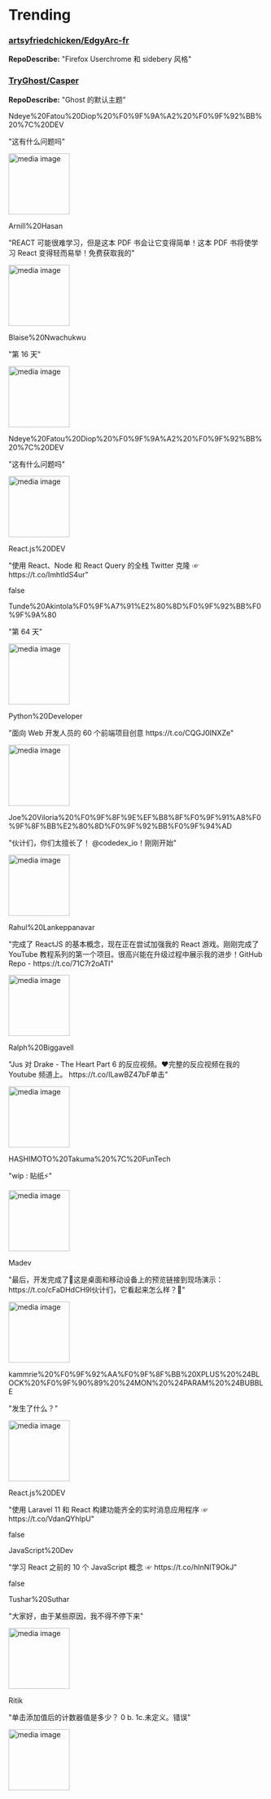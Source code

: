
# Trending

### [artsyfriedchicken/EdgyArc-fr](https://github.com/artsyfriedchicken/EdgyArc-fr)
**RepoDescribe:** "Firefox Userchrome 和 sidebery 风格"
  

### [TryGhost/Casper](https://github.com/TryGhost/Casper)
**RepoDescribe:** "Ghost 的默认主题"
  

<TwoColumnLayout>
  <div>
    <p>Ndeye%20Fatou%20Diop%20%F0%9F%9A%A2%20%F0%9F%92%BB%20%7C%20DEV</p>
    <p>"这有什么问题吗"</p>
  </div>
  <img width="120" src="https://pbs.twimg.com/media/GM05qGFXAAA_DN0.jpg" alt="media image" />
</TwoColumnLayout>
  

<TwoColumnLayout>
  <div>
    <p>Arnill%20Hasan</p>
    <p>"REACT 可能很难学习，但是这本 PDF 书会让它变得简单！这本 PDF 书将使学习 React 变得轻而易举！免费获取我的"</p>
  </div>
  <img width="120" src="https://pbs.twimg.com/media/GNI_vaTaIAEcPmz.jpg" alt="media image" />
</TwoColumnLayout>
  

<TwoColumnLayout>
  <div>
    <p>Blaise%20Nwachukwu</p>
    <p>"第 16 天"</p>
  </div>
  <img width="120" src="https://pbs.twimg.com/ext_tw_video_thumb/1786860890551160832/pu/img/OOvZdp_Ky0loBDXa.jpg" alt="media image" />
</TwoColumnLayout>
  

<TwoColumnLayout>
  <div>
    <p>Ndeye%20Fatou%20Diop%20%F0%9F%9A%A2%20%F0%9F%92%BB%20%7C%20DEV</p>
    <p>"这有什么问题吗"</p>
  </div>
  <img width="120" src="https://pbs.twimg.com/media/GM6DPE1WoAA4mW_.jpg" alt="media image" />
</TwoColumnLayout>
  

<TwoColumnLayout>
  <div>
    <p>React.js%20DEV</p>
    <p>"使用 React、Node 和 React Query 的全栈 Twitter 克隆 ☞ https://t.co/ImhtIdS4ur"</p>
  </div>
  false
</TwoColumnLayout>
  

<TwoColumnLayout>
  <div>
    <p>Tunde%20Akintola%F0%9F%A7%91%E2%80%8D%F0%9F%92%BB%F0%9F%9A%80</p>
    <p>"第 64 天"</p>
  </div>
  <img width="120" src="https://pbs.twimg.com/media/GNSvzEmaUAAapXo.jpg" alt="media image" />
</TwoColumnLayout>
  

<TwoColumnLayout>
  <div>
    <p>Python%20Developer</p>
    <p>"面向 Web 开发人员的 60 个前端项目创意 https://t.co/CQGJ0INXZe"</p>
  </div>
  <img width="120" src="https://pbs.twimg.com/media/GM9PH1CakAALwTq.png" alt="media image" />
</TwoColumnLayout>
  

<TwoColumnLayout>
  <div>
    <p>Joe%20Viloria%20%F0%9F%8F%9E%EF%B8%8F%F0%9F%91%A8%F0%9F%8F%BB%E2%80%8D%F0%9F%92%BB%F0%9F%94%AD</p>
    <p>"伙计们，你们太擅长了！ @codedex_io！刚刚开始"</p>
  </div>
  <img width="120" src="https://pbs.twimg.com/media/GNP0RKNXMAAgTJb.jpg" alt="media image" />
</TwoColumnLayout>
  

<TwoColumnLayout>
  <div>
    <p>Rahul%20Lankeppanavar</p>
    <p>"完成了 ReactJS 的基本概念，现在正在尝试加强我的 React 游戏。刚刚完成了 YouTube 教程系列的第一个项目。很高兴能在升级过程中展示我的进步！GitHub Repo - https://t.co/71C7r2oATI"</p>
  </div>
  <img width="120" src="https://pbs.twimg.com/ext_tw_video_thumb/1789706946939129856/pu/img/iql5UvNIzTJIDn2C.jpg" alt="media image" />
</TwoColumnLayout>
  

<TwoColumnLayout>
  <div>
    <p>Ralph%20Biggavell</p>
    <p>"Jus 对 Drake - The Heart Part 6 的反应视频。❤️完整的反应视频在我的 Youtube 频道上。 https://t.co/ILawBZ47bF单击"</p>
  </div>
  <img width="120" src="https://pbs.twimg.com/media/GM8ZOL1WIAAjDZr.jpg" alt="media image" />
</TwoColumnLayout>
  

<TwoColumnLayout>
  <div>
    <p>HASHIMOTO%20Takuma%20%7C%20FunTech</p>
    <p>"wip : 贴纸⚡️"</p>
  </div>
  <img width="120" src="https://pbs.twimg.com/amplify_video_thumb/1786995687424770048/img/9ciIK9age0nOafMg.jpg" alt="media image" />
</TwoColumnLayout>
  

<TwoColumnLayout>
  <div>
    <p>Madev</p>
    <p>"最后，开发完成了🚀这是桌面和移动设备上的预览链接到现场演示：https://t.co/cFaDHdCH9I伙计们，它看起来怎么样？👀"</p>
  </div>
  <img width="120" src="https://pbs.twimg.com/ext_tw_video_thumb/1789437873311080448/pu/img/QoGyH6vpSRmCGsDr.jpg" alt="media image" />
</TwoColumnLayout>
  

<TwoColumnLayout>
  <div>
    <p>kammrie%20%F0%9F%92%AA%F0%9F%8F%BB%20XPLUS%20%24BLOCK%20%F0%9F%90%89%20%24MON%20%24PARAM%20%24BUBBLE</p>
    <p>"发生了什么？"</p>
  </div>
  <img width="120" src="https://pbs.twimg.com/media/GNclduAWcAAkIeN.jpg" alt="media image" />
</TwoColumnLayout>
  

<TwoColumnLayout>
  <div>
    <p>React.js%20DEV</p>
    <p>"使用 Laravel 11 和 React 构建功能齐全的实时消息应用程序 ☞ https://t.co/VdanQYhIpU"</p>
  </div>
  false
</TwoColumnLayout>
  

<TwoColumnLayout>
  <div>
    <p>JavaScript%20Dev</p>
    <p>"学习 React 之前的 10 个 JavaScript 概念 ☞ https://t.co/hInNIT9OkJ"</p>
  </div>
  false
</TwoColumnLayout>
  

<TwoColumnLayout>
  <div>
    <p>Tushar%20Suthar</p>
    <p>"大家好，由于某些原因，我不得不停下来"</p>
  </div>
  <img width="120" src="https://pbs.twimg.com/ext_tw_video_thumb/1789330170307866625/pu/img/r6iBzlndL1c1n-Q7.jpg" alt="media image" />
</TwoColumnLayout>
  

<TwoColumnLayout>
  <div>
    <p>Ritik</p>
    <p>"单击添加值后的计数器值是多少？ 0 b. 1c.未定义。错误"</p>
  </div>
  <img width="120" src="https://pbs.twimg.com/media/GNcmmfVWUAEoeCl.jpg" alt="media image" />
</TwoColumnLayout>
  